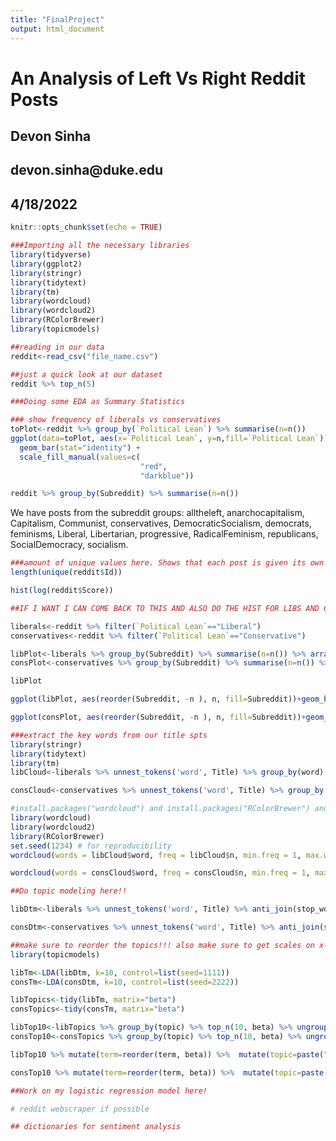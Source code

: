```yaml
---
title: "FinalProject"
output: html_document
---
```


# An Analysis of Left Vs Right Reddit Posts

## Devon Sinha
## devon.sinha@duke.edu
## 4/18/2022

```r
knitr::opts_chunk$set(echo = TRUE)
```

```r
###Importing all the necessary libraries
library(tidyverse)
library(ggplot2)
library(stringr)
library(tidytext)
library(tm)
library(wordcloud)
library(wordcloud2)
library(RColorBrewer)
library(topicmodels)
```

```r
##reading in our data
reddit<-read_csv("file_name.csv")

##just a quick look at our dataset
reddit %>% top_n(5)
```


```r
###Doing some EDA as Summary Statistics

### show frequency of liberals vs conservatives
toPlot<-reddit %>% group_by(`Political Lean`) %>% summarise(n=n())
ggplot(data=toPlot, aes(x=`Political Lean`, y=n,fill=`Political Lean`))+
  geom_bar(stat="identity") +
  scale_fill_manual(values=c(
                             "red",
                             "darkblue"))

reddit %>% group_by(Subreddit) %>% summarise(n=n())

```

We have posts from the subreddit groups: alltheleft, anarchocapitalism, Capitalism, Communist, conservatives, DemocraticSocialism, democrats, feminisms, Liberal, Libertarian, progressive, RadicalFeminism, republicans, SocialDemocracy, socialism.
```r
###amount of unique values here. Shows that each post is given its own unique ID
length(unique(reddit$Id))

hist(log(reddit$Score))

##IF I WANT I CAN COME BACK TO THIS AND ALSO DO THE HIST FOR LIBS AND CONS
```


```r
liberals<-reddit %>% filter(`Political Lean`=="Liberal")
conservatives<-reddit %>% filter(`Political Lean`=="Conservative")

```

```r
libPlot<-liberals %>% group_by(Subreddit) %>% summarise(n=n()) %>% arrange(desc(n))
consPlot<-conservatives %>% group_by(Subreddit) %>% summarise(n=n()) %>% arrange(desc(n))

libPlot

ggplot(libPlot, aes(reorder(Subreddit, -n ), n, fill=Subreddit))+geom_bar(stat="identity")+coord_flip()

ggplot(consPlot, aes(reorder(Subreddit, -n ), n, fill=Subreddit))+geom_bar(stat="identity")+coord_flip()
```


```r
###extract the key words from our title spts
library(stringr)
library(tidytext)
library(tm)
libCloud<-liberals %>% unnest_tokens('word', Title) %>% group_by(word) %>% count() %>% arrange(desc(n)) %>% anti_join(stop_words) %>% filter(nchar(word)>2)

consCloud<-conservatives %>% unnest_tokens('word', Title) %>% group_by(word) %>% count() %>% arrange(desc(n)) %>% anti_join(stop_words) %>% filter(nchar(word)>2)
```

```r
#install.packages("wordcloud") and install.packages("RColorBrewer") and install.packages("wordcloud2")
library(wordcloud)
library(wordcloud2)
library(RColorBrewer)
set.seed(1234) # for reproducibility 
wordcloud(words = libCloud$word, freq = libCloud$n, min.freq = 1, max.words=200, random.order=FALSE, rot.per=0.35, colors=brewer.pal(8, "Dark2"), scale=c(4,.2), main="title")
```
```r
wordcloud(words = consCloud$word, freq = consCloud$n, min.freq = 1, max.words=200, random.order=FALSE, rot.per=0.35, colors=brewer.pal(8, "Dark2"), scale=c(4,.3), main="title")
```

```r
##Do topic modeling here!!

libDtm<-liberals %>% unnest_tokens('word', Title) %>% anti_join(stop_words) %>%  filter(is.na(as.numeric(substr(word, 1, 1)))) %>% group_by(word) %>% count(Id,word) %>% cast_dtm(Id, word, n)

consDtm<-conservatives %>% unnest_tokens('word', Title) %>% anti_join(stop_words) %>%  filter(is.na(as.numeric(substr(word, 1, 1)))) %>% group_by(word) %>% count(Id,word) %>% cast_dtm(Id, word, n)

```

```r
##make sure to reorder the topics!!! also make sure to get scales on x-axis to fit. Might have to change size of the text
library(topicmodels)

libTm<-LDA(libDtm, k=10, control=list(seed=1111))
consTm<-LDA(consDtm, k=10, control=list(seed=2222))

libTopics<-tidy(libTm, matrix="beta")
consTopics<-tidy(consTm, matrix="beta")

libTop10<-libTopics %>% group_by(topic) %>% top_n(10, beta) %>% ungroup() %>% arrange(topic, -beta)
consTop10<-consTopics %>% group_by(topic) %>% top_n(10, beta) %>% ungroup() %>% arrange(topic, -beta)

libTop10 %>% mutate(term=reorder(term, beta)) %>%  mutate(topic=paste("Topic #", topic)) %>% ggplot(aes(term, beta, fill=factor(topic)))+geom_col(show.legend=FALSE)+facet_wrap(~ topic, scales="free")+theme_minimal()+theme(plot.title=element_text(hjust=.5, size=18))+labs(title="Top 10 Topics for Liberal's Posts on Reddit") + ylab("")+xlab("")+coord_flip()

consTop10 %>% mutate(term=reorder(term, beta)) %>%  mutate(topic=paste("Topic #", topic)) %>% ggplot(aes(term, beta, fill=factor(topic)))+geom_col(show.legend=FALSE)+facet_wrap(~ topic, scales="free")+theme_minimal()+theme(plot.title=element_text(hjust=.5, size=18))+labs(title="Top 10 Topics for Conservative's Posts on Reddit") + ylab("")+xlab("")+coord_flip()

```

```r
##Work on my logistic regression model here! 


```


```r
# reddit webscraper if possible
```


```r
## dictionaries for sentiment analysis
```

